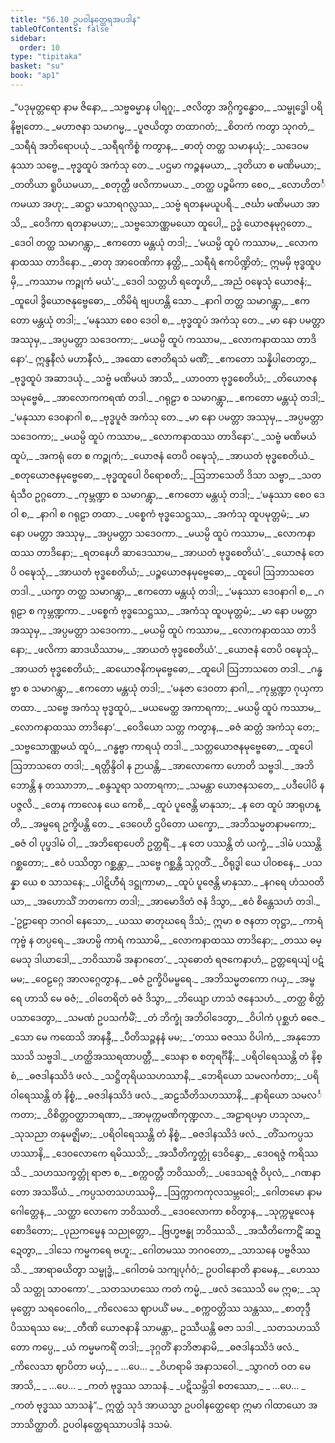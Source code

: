 ```yaml
---
title: "56.10 ဥပဝါနတ္ထေရအပဒါန"
tableOfContents: false
sidebar:
  order: 10
type: "tipitaka"
basket: "su"
book: "ap1"
---
```



<DynamicBreadcrumb />

<Division number="122" book="ap1" e="ch" v="20" p="439">

<Paragraph number="7810" type="verses" book="ap1">
_“ပဒုမုတ္တရော နာမ ဇိနော,_  
_သဗ္ဗဓမ္မာန ပါရဂူ;_  
_ဇလိတွာ အဂ္ဂိက္ခန္ဓောဝ,_  
_သမ္ဗုဒ္ဓေါ ပရိနိဗ္ဗုတော._  

</Paragraph>

</Division>
<Division number="123" book="ap1" e="ch" v="20" p="439">

<Paragraph number="7811" type="verses" book="ap1">
_မဟာဇနာ သမာဂမ္မ,_  
_ပူဇယိတွာ တထာဂတံ;_  
_စိတကံ ကတွာ သုဂတံ,_  
_သရီရံ အဘိရောပယုံ._  

</Paragraph>

</Division>
<Division number="124" book="ap1" e="ch" v="20" p="439">

<Paragraph number="7812" type="verses" book="ap1">
_သရီရကိစ္စံ ကတွာန,_  
_ဓာတုံ တတ္ထ သမာနယုံ;_  
_သဒေဝမနုဿာ သဗ္ဗေ,_  
_ဗုဒ္ဓထူပံ အကံသု တေ._  

</Paragraph>

</Division>
<Division number="125" book="ap1" e="ch" v="20" p="439">

<Paragraph number="7813" type="verses" book="ap1">
_ပဌမာ ကဉ္စနမယာ,_  
_ဒုတိယာ စ မဏိမယာ;_  
_တတိယာ ရူပိယမယာ,_  
_စတုတ္ထီ ဖလိကာမယာ._  

</Paragraph>

</Division>
<Division number="126" book="ap1" e="ch" v="20" p="439">

<Paragraph number="7814" type="verses" book="ap1">
_တတ္ထ ပဉ္စမိကာ စေဝ,_  
_လောဟိတင်္ကမယာ အဟု;_  
_ဆဋ္ဌာ မသာရဂလ္လဿ,_  
_သဗ္ဗံ ရတနမယူပရိ._  

</Paragraph>

</Division>
<Division number="127" book="ap1" e="ch" v="20" p="439">

<Paragraph number="7815" type="verses" book="ap1">
_ဇင်္ဃာ မဏိမယာ အာသိ,_  
_ဝေဒိကာ ရတနာမယာ;_  
_သဗ္ဗသောဏ္ဏမယော ထူပေါ,_  
ဥဒ္ဓံ ယောဇနမုဂ္ဂတော._  

</Paragraph>

</Division>
<Division number="128" book="ap1" e="ch" v="20" p="439">

<Paragraph number="7816" type="verses" book="ap1">
_ဒေဝါ တတ္ထ သမာဂန္တွာ,_  
_ဧကတော မန္တယုံ တဒါ;_  
_‘မယမ္ပိ ထူပံ ကဿာမ,_  
_လောကနာထဿ တာဒိနော._  

</Paragraph>

</Division>
<Division number="129" book="ap1" e="ch" v="20" p="439">

<Paragraph number="7817" type="verses" book="ap1">
_ဓာတု အာဝေဏိကာ နတ္ထိ,_  
_သရီရံ ဧကပိဏ္ဍိတံ;_  
ဣမမှိ ဗုဒ္ဓထူပမှိ,_  
_ကဿာမ ကဉ္စုကံ မယံ’._  

</Paragraph>

</Division>
<Division number="130" book="ap1" e="ch" v="20" p="439">

<Paragraph number="7818" type="verses" book="ap1">
_ဒေဝါ သတ္တဟိ ရတ္နေဟိ,_  
_အညံ ဝဍ္ဎေသုံ ယောဇနံ;_  
_ထူပေါ ဒွိယောဇနုဗ္ဗေဓော,_  
_တိမိရံ ဗျပဟန္တိ သော._  

</Paragraph>

</Division>
<Division number="131" book="ap1" e="ch" v="20" p="440">

<Paragraph number="7819" type="verses" book="ap1">
_နာဂါ တတ္ထ သမာဂန္တွာ,_  
_ဧကတော မန္တယုံ တဒါ;_  
_‘မနုဿာ စေဝ ဒေဝါ စ,_  
_ဗုဒ္ဓထူပံ အကံသု တေ._  

</Paragraph>

</Division>
<Division number="132" book="ap1" e="ch" v="20" p="440">

<Paragraph number="7820" type="verses" book="ap1">
_မာ နော ပမတ္တာ အဿုမှ,_  
_အပ္ပမတ္တာ သဒေဝကာ;_  
_မယမ္ပိ ထူပံ ကဿာမ,_  
_လောကနာထဿ တာဒိနော’._  

</Paragraph>

</Division>
<Division number="133" book="ap1" e="ch" v="20" p="440">

<Paragraph number="7821" type="verses" book="ap1">
ဣန္ဒနီလံ မဟာနီလံ,_  
_အထော ဇောတိရသံ မဏိံ;_  
_ဧကတော သန္နိပါတေတွာ,_  
_ဗုဒ္ဓထူပံ အဆာဒယုံ._  

</Paragraph>

</Division>
<Division number="134" book="ap1" e="ch" v="20" p="440">

<Paragraph number="7822" type="verses" book="ap1">
_သဗ္ဗံ မဏိမယံ အာသိ,_  
_ယာဝတာ ဗုဒ္ဓစေတိယံ;_  
_တိယောဇနသမုဗ္ဗေဓံ,_  
_အာလောကကရဏံ တဒါ._  

</Paragraph>

</Division>
<Division number="135" book="ap1" e="ch" v="20" p="440">

<Paragraph number="7823" type="verses" book="ap1">
_ဂရုဠာ စ သမာဂန္တွာ,_  
_ဧကတော မန္တယုံ တဒါ;_  
_‘မနုဿာ ဒေဝနာဂါ စ,_  
_ဗုဒ္ဓပူဇံ အကံသု တေ._  

</Paragraph>

</Division>
<Division number="136" book="ap1" e="ch" v="20" p="440">

<Paragraph number="7824" type="verses" book="ap1">
_မာ နော ပမတ္တာ အဿုမှ,_  
_အပ္ပမတ္တာ သဒေဝကာ;_  
_မယမ္ပိ ထူပံ ကဿာမ,_  
_လောကနာထဿ တာဒိနော’._  

</Paragraph>

</Division>
<Division number="137" book="ap1" e="ch" v="20" p="440">

<Paragraph number="7825" type="verses" book="ap1">
_သဗ္ဗံ မဏိမယံ ထူပံ,_  
_အကရုံ တေ စ ကဉ္စုကံ;_  
_ယောဇနံ တေပိ ဝဍ္ဎေသုံ,_  
_အာယတံ ဗုဒ္ဓစေတိယံ._  

</Paragraph>

</Division>
<Division number="138" book="ap1" e="ch" v="20" p="440">

<Paragraph number="7826" type="verses" book="ap1">
_စတုယောဇနမုဗ္ဗေဓော,_  
_ဗုဒ္ဓထူပေါ ဝိရောစတိ;_  
_ဩဘာသေတိ ဒိသာ သဗ္ဗာ,_  
_သတရံသီဝ ဥဂ္ဂတော._  

</Paragraph>

</Division>
<Division number="139" book="ap1" e="ch" v="20" p="440">

<Paragraph number="7827" type="verses" book="ap1">
_ကုမ္ဘဏ္ဍာ စ သမာဂန္တွာ,_  
_ဧကတော မန္တယုံ တဒါ;_  
_‘မနုဿာ စေဝ ဒေဝါ စ,_  
_နာဂါ စ ဂရုဠာ တထာ._  

</Paragraph>

</Division>
<Division number="140" book="ap1" e="ch" v="20" p="440">

<Paragraph number="7828" type="verses" book="ap1">
_ပစ္စေကံ ဗုဒ္ဓသေဋ္ဌဿ,_  
_အကံသု ထူပမုတ္တမံ;_  
_မာ နော ပမတ္တာ အဿုမှ,_  
_အပ္ပမတ္တာ သဒေဝကာ._  

</Paragraph>

</Division>
<Division number="141" book="ap1" e="ch" v="20" p="440">

<Paragraph number="7829" type="verses" book="ap1">
_မယမ္ပိ ထူပံ ကဿာမ,_  
_လောကနာထဿ တာဒိနော;_  
_ရတနေဟိ ဆာဒေဿာမ,_  
_အာယတံ ဗုဒ္ဓစေတိယံ’._  

</Paragraph>

</Division>
<Division number="142" book="ap1" e="ch" v="20" p="440">

<Paragraph number="7830" type="verses" book="ap1">
_ယောဇနံ တေပိ ဝဍ္ဎေသုံ,_  
_အာယတံ ဗုဒ္ဓစေတိယံ;_  
_ပဉ္စယောဇနမုဗ္ဗေဓော,_  
_ထူပေါ ဩဘာသတေ တဒါ._  

</Paragraph>

</Division>
<Division number="143" book="ap1" e="ch" v="20" p="441">

<Paragraph number="7831" type="verses" book="ap1">
_ယက္ခာ တတ္ထ သမာဂန္တွာ,_  
_ဧကတော မန္တယုံ တဒါ;_  
_‘မနုဿာ ဒေဝနာဂါ စ,_  
_ဂရုဠာ စ ကုမ္ဘဏ္ဍကာ._  

</Paragraph>

</Division>
<Division number="144" book="ap1" e="ch" v="20" p="441">

<Paragraph number="7832" type="verses" book="ap1">
_ပစ္စေကံ ဗုဒ္ဓသေဋ္ဌဿ,_  
_အကံသု ထူပမုတ္တမံ;_  
_မာ နော ပမတ္တာ အဿုမှ,_  
_အပ္ပမတ္တာ သဒေဝကာ._  

</Paragraph>

</Division>
<Division number="145" book="ap1" e="ch" v="20" p="441">

<Paragraph number="7833" type="verses" book="ap1">
_မယမ္ပိ ထူပံ ကဿာမ,_  
_လောကနာထဿ တာဒိနော;_  
_ဖလိကာ ဆာဒယိဿာမ,_  
_အာယတံ ဗုဒ္ဓစေတိယံ’._  

</Paragraph>

</Division>
<Division number="146" book="ap1" e="ch" v="20" p="441">

<Paragraph number="7834" type="verses" book="ap1">
_ယောဇနံ တေပိ ဝဍ္ဎေသုံ,_  
_အာယတံ ဗုဒ္ဓစေတိယံ;_  
_ဆယောဇနိကမုဗ္ဗေဓော,_  
_ထူပေါ ဩဘာသတေ တဒါ._  

</Paragraph>

</Division>
<Division number="147" book="ap1" e="ch" v="20" p="441">

<Paragraph number="7835" type="verses" book="ap1">
_ဂန္ဓဗ္ဗာ စ သမာဂန္တွာ,_  
_ဧကတော မန္တယုံ တဒါ;_  
_‘မနုဇာ ဒေဝတာ နာဂါ,_  
_ကုမ္ဘဏ္ဍာ ဂုယှကာ တထာ._  

</Paragraph>

</Division>
<Division number="148" book="ap1" e="ch" v="20" p="441">

<Paragraph number="7836" type="verses" book="ap1">
_သဗ္ဗေ အကံသု ဗုဒ္ဓထူပံ,_  
_မယမေတ္ထ အကာရကာ;_  
_မယမ္ပိ ထူပံ ကဿာမ,_  
_လောကနာထဿ တာဒိနော’._  

</Paragraph>

</Division>
<Division number="149" book="ap1" e="ch" v="20" p="441">

<Paragraph number="7837" type="verses" book="ap1">
_ဝေဒိယော သတ္တ ကတွာန,_  
_ဓဇံ ဆတ္တံ အကံသု တေ;_  
_သဗ္ဗသောဏ္ဏမယံ ထူပံ,_  
_ဂန္ဓဗ္ဗာ ကာရယုံ တဒါ._  

</Paragraph>

</Division>
<Division number="150" book="ap1" e="ch" v="20" p="441">

<Paragraph number="7838" type="verses" book="ap1">
_သတ္တယောဇနမုဗ္ဗေဓော,_  
_ထူပေါ ဩဘာသတေ တဒါ;_  
_ရတ္တိန္ဒိဝါ န ဉာယန္တိ,_  
_အာလောကော ဟောတိ သဗ္ဗဒါ._  

</Paragraph>

</Division>
<Division number="151" book="ap1" e="ch" v="20" p="441">

<Paragraph number="7839" type="verses" book="ap1">
_အဘိဘောန္တိ န တဿာဘာ,_  
_စန္ဒသူရာ သတာရကာ;_  
_သမန္တာ ယောဇနသတေ,_  
_ပဒီပေါပိ န ပဇ္ဇလိ._  

</Paragraph>

</Division>
<Division number="152" book="ap1" e="ch" v="20" p="441">

<Paragraph number="7840" type="verses" book="ap1">
_တေန ကာလေန ယေ ကေစိ,_  
_ထူပံ ပူဇေန္တိ မာနုသာ;_  
_န တေ ထူပံ အာရုဟန္တိ,_  
_အမ္ဗရေ ဥက္ခိပန္တိ တေ._  

</Paragraph>

</Division>
<Division number="153" book="ap1" e="ch" v="20" p="441">

<Paragraph number="7841" type="verses" book="ap1">
_ဒေဝေဟိ ဌပိတော ယက္ခော,_  
_အဘိသမ္မတနာမကော;_  
_ဓဇံ ဝါ ပုပ္ဖဒါမံ ဝါ,_  
_အဘိရောပေတိ ဥတ္တရိံ._  

</Paragraph>

</Division>
<Division number="154" book="ap1" e="ch" v="20" p="442">

<Paragraph number="7842" type="verses" book="ap1">
_န တေ ပဿန္တိ တံ ယက္ခံ,_  
_ဒါမံ ပဿန္တိ ဂစ္ဆတော;_  
_ဧဝံ ပဿိတွာ ဂစ္ဆန္တာ,_  
_သဗ္ဗေ ဂစ္ဆန္တိ သုဂ္ဂတိံ._  

</Paragraph>

</Division>
<Division number="155" book="ap1" e="ch" v="20" p="442">

<Paragraph number="7843" type="verses" book="ap1">
_ဝိရုဒ္ဓါ ယေ ပါဝစနေ,_  
_ပသန္နာ ယေ စ သာသနေ;_  
_ပါဋိဟီရံ ဒဋ္ဌုကာမာ,_  
_ထူပံ ပူဇေန္တိ မာနုသာ._  

</Paragraph>

</Division>
<Division number="156" book="ap1" e="ch" v="20" p="442">

<Paragraph number="7844" type="verses" book="ap1">
_နဂရေ ဟံသဝတိယာ,_  
_အဟောသိံ ဘတကော တဒါ;_  
_အာမောဒိတံ ဇနံ ဒိသွာ,_  
_ဧဝံ စိန္တေသဟံ တဒါ._  

</Paragraph>

</Division>
<Division number="157" book="ap1" e="ch" v="20" p="442">

<Paragraph number="7845" type="verses" book="ap1">
_‘ဥဠာရော ဘဂဝါ နေသော,_  
_ယဿ ဓာတုဃရေ ဒိသံ;_  
ဣမာ စ ဇနတာ တုဋ္ဌာ,_  
_ကာရံ ကုဗ္ဗံ န တပ္ပရေ._  

</Paragraph>

</Division>
<Division number="158" book="ap1" e="ch" v="20" p="442">

<Paragraph number="7846" type="verses" book="ap1">
_အဟမ္ပိ ကာရံ ကဿာမိ,_  
_လောကနာထဿ တာဒိနော;_  
_တဿ ဓမ္မေသု ဒါယာဒေါ,_  
_ဘဝိဿာမိ အနာဂတေ’._  

</Paragraph>

</Division>
<Division number="159" book="ap1" e="ch" v="20" p="442">

<Paragraph number="7847" type="verses" book="ap1">
_သုဓောတံ ရဇကေနာဟံ,_  
ဥတ္တရေယျံ ပဋံ မမ;_  
_ဝေဠဂ္ဂေ အာလဂ္ဂေတွာန,_  
_ဓဇံ ဥက္ခိပိမမ္ဗရေ._  

</Paragraph>

</Division>
<Division number="160" book="ap1" e="ch" v="20" p="442">

<Paragraph number="7848" type="verses" book="ap1">
_အဘိသမ္မတကော ဂယှ,_  
_အမ္ဗရေ ဟာသိ မေ ဓဇံ;_  
_ဝါတေရိတံ ဓဇံ ဒိသွာ,_  
_ဘိယျော ဟာသံ ဇနေသဟံ._  

</Paragraph>

</Division>
<Division number="161" book="ap1" e="ch" v="20" p="442">

<Paragraph number="7849" type="verses" book="ap1">
_တတ္ထ စိတ္တံ ပသာဒေတွာ,_  
_သမဏံ ဥပသင်္ကမိံ;_  
_တံ ဘိက္ခုံ အဘိဝါဒေတွာ,_  
_ဝိပါကံ ပုစ္ဆဟံ ဓဇေ._  

</Paragraph>

</Division>
<Division number="162" book="ap1" e="ch" v="20" p="442">

<Paragraph number="7850" type="verses" book="ap1">
_သော မေ ကထေသိ အာနန္ဒီ,_  
_ပီတိသဉ္ဇနနံ မမ;_  
_‘တဿ ဓဇဿ ဝိပါကံ,_  
_အနုဘောဿသိ သဗ္ဗဒါ._  

</Paragraph>

</Division>
<Division number="163" book="ap1" e="ch" v="20" p="442">

<Paragraph number="7851" type="verses" book="ap1">
_ဟတ္ထိအဿရထာပတ္တီ,_  
_သေနာ စ စတုရင်္ဂိနီ;_  
_ပရိဝါရေဿန္တိ တံ နိစ္စံ,_  
_ဓဇဒါနဿိဒံ ဖလံ._  

</Paragraph>

</Division>
<Division number="164" book="ap1" e="ch" v="20" p="442">

<Paragraph number="7852" type="verses" book="ap1">
_သဋ္ဌိတုရိယသဟဿာနိ,_  
_ဘေရိယော သမလင်္ကတာ;_  
_ပရိဝါရေဿန္တိ တံ နိစ္စံ,_  
_ဓဇဒါနဿိဒံ ဖလံ._  

</Paragraph>

</Division>
<Division number="165" book="ap1" e="ch" v="20" p="442">

<Paragraph number="7853" type="verses" book="ap1">
_ဆဠသီတိသဟဿာနိ,_  
_နာရိယော သမလင်္ကတာ;_  
_ဝိစိတ္တဝတ္ထာဘရဏာ,_  
_အာမုက္ကမဏိကုဏ္ဍလာ._  

</Paragraph>

</Division>
<Division number="166" book="ap1" e="ch" v="20" p="442">

<Paragraph number="7854" type="verses" book="ap1">
_အဠာရပမှာ ဟသုလာ,_  
_သုသညာ တနုမဇ္ဈိမာ;_  
_ပရိဝါရေဿန္တိ တံ နိစ္စံ,_  
_ဓဇဒါနဿိဒံ ဖလံ._  

</Paragraph>

</Division>
<Division number="167" book="ap1" e="ch" v="20" p="443">

<Paragraph number="7855" type="verses" book="ap1">
_တိံသကပ္ပသဟဿာနိ,_  
_ဒေဝလောကေ ရမိဿသိ;_  
_အသီတိက္ခတ္တုံ ဒေဝိန္ဒော,_  
_ဒေဝရဇ္ဇံ ကရိဿသိ._  

</Paragraph>

</Division>
<Division number="168" book="ap1" e="ch" v="20" p="443">

<Paragraph number="7856" type="verses" book="ap1">
_သဟဿက္ခတ္တုံ ရာဇာ စ,_  
_စက္ကဝတ္တီ ဘဝိဿတိ;_  
_ပဒေသရဇ္ဇံ ဝိပုလံ,_  
_ဂဏနာတော အသင်္ခိယံ._  

</Paragraph>

</Division>
<Division number="169" book="ap1" e="ch" v="20" p="443">

<Paragraph number="7857" type="verses" book="ap1">
_ကပ္ပသတသဟဿမှိ,_  
_ဩက္ကာကကုလသမ္ဘဝေါ;_  
_ဂေါတမော နာမ ဂေါတ္တေန,_  
_သတ္ထာ လောကေ ဘဝိဿတိ._  

</Paragraph>

</Division>
<Division number="170" book="ap1" e="ch" v="20" p="443">

<Paragraph number="7858" type="verses" book="ap1">
_ဒေဝလောကာ စဝိတွာန,_  
_သုက္ကမူလေန စောဒိတော;_  
_ပုညကမ္မေန သညုတ္တော,_  
_ဗြဟ္မဗန္ဓု ဘဝိဿသိ._  

</Paragraph>

</Division>
<Division number="171" book="ap1" e="ch" v="20" p="443">

<Paragraph number="7859" type="verses" book="ap1">
_အသီတိကောဋိံ ဆဍ္ဍေတွာ,_  
_ဒါသေ ကမ္မကရေ ဗဟူ;_  
_ဂေါတမဿ ဘဂဝတော,_  
_သာသနေ ပဗ္ဗဇိဿသိ._  

</Paragraph>

</Division>
<Division number="172" book="ap1" e="ch" v="20" p="443">

<Paragraph number="7860" type="verses" book="ap1">
_အာရာဓယိတွာ သမ္ဗုဒ္ဓံ,_  
_ဂေါတမံ သကျပုင်္ဂဝံ;_  
ဥပဝါနောတိ နာမေန,_  
_ဟေဿသိ သတ္ထု သာဝကော’._  

</Paragraph>

</Division>
<Division number="173" book="ap1" e="ch" v="20" p="443">

<Paragraph number="7861" type="verses" book="ap1">
_သတသဟဿေ ကတံ ကမ္မံ,_  
_ဖလံ ဒဿေသိ မေ ဣဓ;_  
_သုမုတ္တော သရဝေဂေါဝ,_  
_ကိလေသေ ဈာပယိံ မမ._  

</Paragraph>

</Division>
<Division number="174" book="ap1" e="ch" v="20" p="443">

<Paragraph number="7862" type="verses" book="ap1">
_စက္ကဝတ္တိဿ သန္တဿ,_  
_စာတုဒ္ဒီပိဿရဿ မေ;_  
_တီဏိ ယောဇနာနိ သာမန္တာ,_  
ဥဿီယန္တိ ဓဇာ သဒါ._  

</Paragraph>

</Division>
<Division number="175" book="ap1" e="ch" v="20" p="443">

<Paragraph number="7863" type="verses" book="ap1">
_သတသဟဿိတော ကပ္ပေ,_  
_ယံ ကမ္မမကရိံ တဒါ;_  
_ဒုဂ္ဂတိံ နာဘိဇာနာမိ,_  
_ဓဇဒါနဿိဒံ ဖလံ._  

</Paragraph>

</Division>
<Division number="176" book="ap1" e="ch" v="20" p="443">

<Paragraph number="7864" type="verses" book="ap1">
_ကိလေသာ ဈာပိတာ မယှံ,_  
_ …ပေ… _  
_ဝိဟရာမိ အနာသဝေါ._  

</Paragraph>

</Division>
<Division number="177" book="ap1" e="ch" v="20" p="443">

<Paragraph number="7865" type="verses" book="ap1">
_သွာဂတံ ဝတ မေ အာသိ,_  
_ …ပေ… _  
_ကတံ ဗုဒ္ဓဿ သာသနံ._  

</Paragraph>

</Division>
<Division number="178" book="ap1" e="ch" v="20" p="444">

<Paragraph number="7866" type="verses" book="ap1">
_ပဋိသမ္ဘိဒါ စတဿော,_  
_ …ပေ… _  
_ကတံ ဗုဒ္ဓဿ သာသနံ”._  

</Paragraph>

<Paragraph number="7867" book="ap1">
ဣတ္ထံ သုဒံ အာယသ္မာ ဥပဝါနတ္ထေရော ဣမာ ဂါထာယော အဘာသိတ္ထာတိ.

</Paragraph>
</Division>

<Paragraph number="7868" type="center" book="ap1">
ဥပဝါနတ္ထေရဿာပဒါနံ ဒသမံ.
</Paragraph>